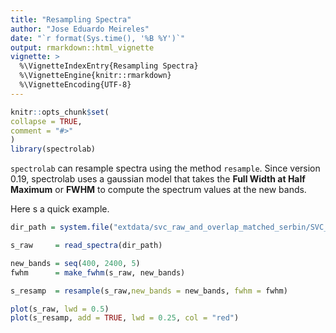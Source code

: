 ```yaml
---
title: "Resampling Spectra"
author: "Jose Eduardo Meireles"
date: "`r format(Sys.time(), '%B %Y')`"
output: rmarkdown::html_vignette
vignette: >
  %\VignetteIndexEntry{Resampling Spectra}
  %\VignetteEngine{knitr::rmarkdown} 
  %\VignetteEncoding{UTF-8}
---
```



```r
knitr::opts_chunk$set(
collapse = TRUE,
comment = "#>"
)
library(spectrolab)
```

`spectrolab` can resample spectra using the method `resample`. Since version 0.19, spectrolab uses a gaussian model that takes the **Full Width at Half Maximum** or **FWHM** to compute the spectrum values at the new bands.

Here s a quick example.

```r
dir_path = system.file("extdata/svc_raw_and_overlap_matched_serbin/SVC_Files_moc", package = "spectrolab")

s_raw     = read_spectra(dir_path)

new_bands = seq(400, 2400, 5)
fwhm      = make_fwhm(s_raw, new_bands)

s_resamp  = resample(s_raw,new_bands = new_bands, fwhm = fwhm)

plot(s_raw, lwd = 0.5)
plot(s_resamp, add = TRUE, lwd = 0.25, col = "red")
```


